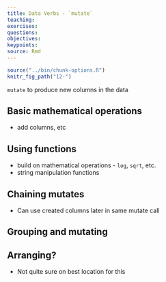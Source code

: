 ```yaml
---
title: Data Verbs - `mutate`
teaching: 
exercises: 
questions:
objectives:
keypoints:
source: Rmd
---
```


```r
source("../bin/chunk-options.R")
knitr_fig_path("12-")
```

`mutate` to produce new columns in the data

## Basic mathematical operations
  * add columns, etc
  
## Using functions
  * build on mathematical operations - `log`, `sqrt`, etc.
  * string manipulation functions
  
## Chaining mutates
  * Can use created columns later in same mutate call
  
## Grouping and mutating
  
## Arranging? 
  * Not quite sure on best location for this
  